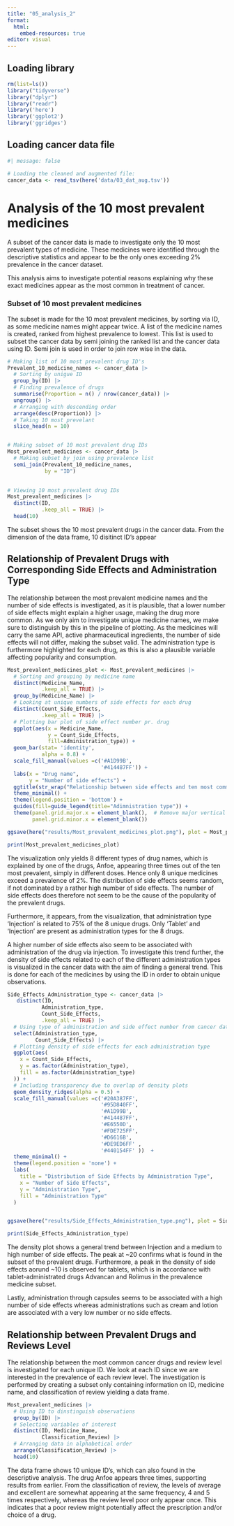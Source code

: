 ```yaml
---
title: "05_analysis_2"
format: 
  html:
    embed-resources: true
editor: visual
---
```


## Loading library

```r
rm(list=ls()) 
library("tidyverse") 
library("dplyr") 
library("readr")
library('here')
library('ggplot2')
library('ggridges')
```

## Loading cancer data file

```r
#| message: false

# Loading the cleaned and augmented file:  
cancer_data <- read_tsv(here('data/03_dat_aug.tsv')) 
```

# Analysis of the 10 most prevalent medicines

A subset of the cancer data is made to investigate only the 10 most prevalent types of medicine. These medicines were identified through the descriptive statistics and appear to be the only ones exceeding 2% prevalence in the cancer dataset.

This analysis aims to investigate potential reasons explaining why these exact medicines appear as the most common in treatment of cancer.

### Subset of 10 most prevalent medicines

The subset is made for the 10 most prevalent medicines, by sorting via ID, as some medicine names might appear twice. A list of the medicine names is created, ranked from highest prevalence to lowest. This list is used to subset the cancer data by semi joining the ranked list and the cancer data using ID. Semi join is used in order to join row wise in the data.

```r

# Making list of 10 most prevalent drug ID's
Prevalent_10_medicine_names <- cancer_data |>
  # Sorting by unigue ID
  group_by(ID) |>
  # Finding prevalence of drugs
  summarise(Proportion = n() / nrow(cancer_data)) |>
  ungroup() |>
  # Arranging with descending order
  arrange(desc(Proportion)) |>
  # Taking 10 most prevelant
  slice_head(n = 10) 


# Making subset of 10 most prevalent drug IDs
Most_prevalent_medicines <- cancer_data |>
  # Making subset by join using prevalence list
  semi_join(Prevalent_10_medicine_names, 
            by = "ID")  
  

# Viewing 10 most prevalent drug IDs
Most_prevalent_medicines |>
  distinct(ID, 
           .keep_all = TRUE) |>
  head(10)

```

The subset shows the 10 most prevalent drugs in the cancer data. From the dimension of the data frame, 10 disitinct ID's appear

## Relationship of Prevalent Drugs with Corresponding Side Effects and Administration Type

The relationship between the most prevalent medicine names and the number of side effects is investigated, as it is plausible, that a lower number of side effects might explain a higher usage, making the drug more common. As we only aim to investigate unique medicine names, we make sure to distinguish by this in the pipeline of plotting. As the medicines will carry the same API, active pharmaceutical ingredients, the number of side effects will not differ, making the subset valid. The administration type is furthermore highlighted for each drug, as this is also a plausible variable affecting popularity and consumption.

```r

Most_prevalent_medicines_plot <- Most_prevalent_medicines |>
  # Sorting and grouping by medicine name 
  distinct(Medicine_Name,
           .keep_all = TRUE) |>
  group_by(Medicine_Name) |> 
  # Looking at unique numbers of side effects for each drug
  distinct(Count_Side_Effects, 
           .keep_all = TRUE) |>
  # Plotting bar plot of side effect number pr. drug
  ggplot(aes(x = Medicine_Name, 
             y = Count_Side_Effects, 
             fill=Administration_type)) + 
  geom_bar(stat= 'identity', 
           alpha = 0.8) + 
  scale_fill_manual(values =c('#A1D99B',
                              '#414487FF')) +
  labs(x = "Drug name",
       y = "Number of side effects") + 
  ggtitle(str_wrap("Relationship between side effects and ten most commmon cancer drugs", 50)) +
  theme_minimal() +
  theme(legend.position = 'bottom') +
  guides(fill=guide_legend(title="Adimnistration type")) +
  theme(panel.grid.major.x = element_blank(),  # Remove major vertical grid lines
        panel.grid.minor.x = element_blank()) 

ggsave(here("results/Most_prevalent_medicines_plot.png"), plot = Most_prevalent_medicines_plot, width = 6, height = 4)

print(Most_prevalent_medicines_plot)

```

The visualization only yields 8 different types of drug names, which is explained by one of the drugs, Anfoe, appearing three times out of the ten most prevalent, simply in different doses. Hence only 8 unique medicines exceed a prevalence of 2%. The distribution of side effects seems random, if not dominated by a rather high number of side effects. The number of side effects does therefore not seem to be the cause of the popularity of the prevalent drugs.

Furthermore, it appears, from the visualization, that administration type 'Injection' is related to 75% of the 8 unique drugs. Only 'Tablet' and 'Injection' are present as administration types for the 8 drugs.

A higher number of side effects also seem to be associated with administration of the drug via injection. To investigate this trend further, the density of side effects related to each of the different administration types is visualized in the cancer data with the aim of finding a general trend. This is done for each of the medicines by using the ID in order to obtain unique observations.

```r
Side_Effects_Administration_type <- cancer_data |>
   distinct(ID, 
           Administration_type,
           Count_Side_Effects,
           .keep_all = TRUE) |>
  # Using type of administration and side effect number from cancer data
  select(Administration_type, 
         Count_Side_Effects) |>
  # Plotting density of side effects for each administration type 
  ggplot(aes(
    x = Count_Side_Effects, 
    y = as.factor(Administration_type),  
    fill = as.factor(Administration_type)
  )) +
  # Including transparency due to overlap of density plots
  geom_density_ridges(alpha = 0.5) +
  scale_fill_manual(values =c('#20A387FF',
                              '#95D840FF',
                              '#A1D99B',
                              '#414487FF', 
                              '#E6550D',
                              '#FDE725FF',
                              '#D6616B',
                              '#DE9ED6FF' ,
                              '#440154FF' ))  +
  theme_minimal() +
  theme(legend.position = 'none') +
  labs(
    title = "Distribution of Side Effects by Administration Type",
    x = "Number of Side Effects",
    y = "Administration Type",
    fill = "Administration Type"
  )


ggsave(here("results/Side_Effects_Administration_type.png"), plot = Side_Effects_Administration_type, width = 6, height = 4)

print(Side_Effects_Administration_type)
```

The density plot shows a general trend between Injection and a medium to high number of side effects. The peak at \~20 confirms what is found in the subset of the prevalent drugs. Furthermore, a peak in the density of side effects aorund \~10 is observed for tablets, which is in accordance with tablet-administrated drugs Advancan and Rolimus in the prevalence medicine subset.

Lastly, administration through capsules seems to be associated with a high number of side effects whereas administrations such as cream and lotion are associated with a very low number or no side effects.

## Relationship between Prevalent Drugs and Reviews Level

The relationship between the most common cancer drugs and review level is investigated for each unique ID. We look at each ID since we are interested in the prevalence of each review level. The investigation is performed by creating a subset only containing information on ID, medicine name, and classification of review yielding a data frame.

```r

Most_prevalent_medicines |>
  # Using ID to dinstinguish observations
  group_by(ID) |> 
  # Selecting variables of interest
  distinct(ID, Medicine_Name, 
           Classification_Review) |>
  # Arranging data in alphabetical order 
  arrange(Classification_Review) |>
  head(10)

```

The data frame shows 10 unique ID's, which can also found in the descriptive analysis. The drug Anfoe appears three times, supporting results from earlier. From the classification of review, the levels of average and excellent are somewhat appearing at the same frequency, 4 and 5 times respectively, whereas the review level poor only appear once. This indicates that a poor review might potentially affect the prescription and/or choice of a drug.
